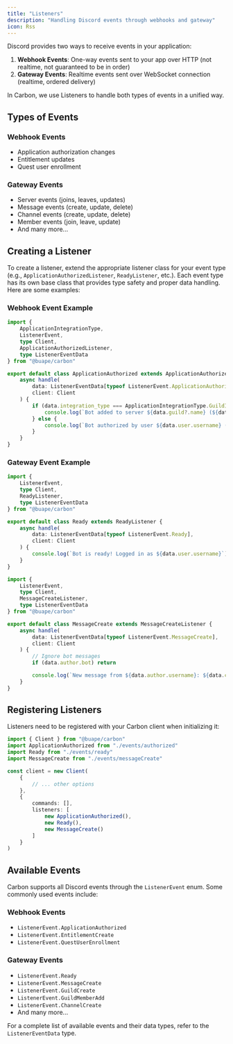 ```yaml
---
title: "Listeners" 
description: "Handling Discord events through webhooks and gateway"
icon: Rss
---
```


Discord provides two ways to receive events in your application:
1. **Webhook Events**: One-way events sent to your app over HTTP (not realtime, not guaranteed to be in order)
2. **Gateway Events**: Realtime events sent over WebSocket connection (realtime, ordered delivery)

In Carbon, we use Listeners to handle both types of events in a unified way.

## Types of Events

### Webhook Events
- Application authorization changes
- Entitlement updates
- Quest user enrollment

### Gateway Events
- Server events (joins, leaves, updates)
- Message events (create, update, delete)
- Channel events (create, update, delete)
- Member events (join, leave, update)
- And many more...

## Creating a Listener

To create a listener, extend the appropriate listener class for your event type (e.g., `ApplicationAuthorizedListener`, `ReadyListener`, etc.). Each event type has its own base class that provides type safety and proper data handling. Here are some examples:

### Webhook Event Example

```ts title="src/events/authorized.ts"
import {
	ApplicationIntegrationType,
	ListenerEvent,
	type Client,
	ApplicationAuthorizedListener,
	type ListenerEventData
} from "@buape/carbon"

export default class ApplicationAuthorized extends ApplicationAuthorizedListener {
	async handle(
		data: ListenerEventData[typeof ListenerEvent.ApplicationAuthorized],
		client: Client
	) {
		if (data.integration_type === ApplicationIntegrationType.GuildInstall) {
			console.log(`Bot added to server ${data.guild?.name} (${data.guild?.id})`)
		} else {
			console.log(`Bot authorized by user ${data.user.username} (${data.user.id})`)
		}
	}
}
```

### Gateway Event Example

```ts title="src/events/ready.ts"
import { 
	ListenerEvent,
	type Client,
	ReadyListener,
	type ListenerEventData 
} from "@buape/carbon"

export default class Ready extends ReadyListener {
	async handle(
		data: ListenerEventData[typeof ListenerEvent.Ready],
		client: Client
	) {
		console.log(`Bot is ready! Logged in as ${data.user.username}`)
	}
}
```

```ts title="src/events/messageCreate.ts"
import { 
	ListenerEvent,
	type Client,
	MessageCreateListener,
	type ListenerEventData 
} from "@buape/carbon"

export default class MessageCreate extends MessageCreateListener {
	async handle(
		data: ListenerEventData[typeof ListenerEvent.MessageCreate],
		client: Client
	) {
		// Ignore bot messages
		if (data.author.bot) return

		console.log(`New message from ${data.author.username}: ${data.content}`)
	}
}
```

## Registering Listeners

Listeners need to be registered with your Carbon client when initializing it:

```ts title="src/index.ts"
import { Client } from "@buape/carbon"
import ApplicationAuthorized from "./events/authorized"
import Ready from "./events/ready"
import MessageCreate from "./events/messageCreate"

const client = new Client(
	{
		// ... other options
	},
	{
		commands: [],
		listeners: [
			new ApplicationAuthorized(),
			new Ready(),
			new MessageCreate()
		]
	}
)
```

## Available Events

Carbon supports all Discord events through the `ListenerEvent` enum. Some commonly used events include:

### Webhook Events
- `ListenerEvent.ApplicationAuthorized`
- `ListenerEvent.EntitlementCreate`
- `ListenerEvent.QuestUserEnrollment`

### Gateway Events
- `ListenerEvent.Ready`
- `ListenerEvent.MessageCreate`
- `ListenerEvent.GuildCreate`
- `ListenerEvent.GuildMemberAdd`
- `ListenerEvent.ChannelCreate`
- And many more...

For a complete list of available events and their data types, refer to the `ListenerEventData` type.